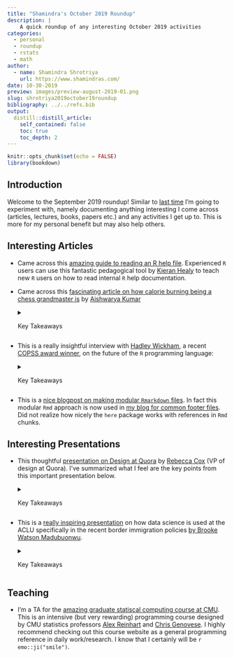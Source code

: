 ```yaml
---
title: "Shamindra's October 2019 Roundup"
description: |
    A quick roundup of any interesting October 2019 activities
categories:
  - personal
  - roundup
  - rstats
  - math
author:
  - name: Shamindra Shrotriya
    url: https://www.shamindras.com/
date: 10-30-2019
preview: images/preview-august-2019-01.png
slug: shrotriya2019october19roundup
bibliography: ../../refs.bib
output:
  distill::distill_article:
    self_contained: false
    toc: true
    toc_depth: 2
---
```


```r
knitr::opts_chunk$set(echo = FALSE)
library(bookdown)
```

## Introduction

Welcome to the September 2019 roundup! Similar to [last
                                                time](https://www.shamindras.com/posts/2019-09-01-shrotriya2019august19roundup/){target="_blank"}
I'm going to experiment with, namely documenting anything interesting I come
across (articles, lectures, books, papers etc.) and any activities I get up to.
This is more for my personal benefit but may also help others.

## Interesting Articles

- Came across this [amazing guide to reading an R help file](https://socviz.co/appendix.html#a-little-more-about-r){target="_blank"}. Experienced `R` users can use this fantastic pedagogical tool by [Kieran Healy](https://twitter.com/kjhealy){target="_blank"} to teach new `R` users
on how to read internal `R` help documentation.
- Came across this [fascinating article on how calorie burning being a chess grandmaster is](https://www.espn.com/espn/story/_/id/27593253/why-grandmasters-magnus-carlsen-fabiano-caruana-lose-weight-playing-chess){target="_blank"} by 
[Aishwarya Kumar](https://twitter.com/kumaraishwarya){target="_blank"}

    <details> <summary>Key Takeaways</summary>
    
    - Article notes that chess grandmasters can burn as much as 6000 calories
    individually during an intense day of sedentary chess playing!
    - Initial focus is on Fabiano Caruana, an American grandmaster in chess, and
    current world No. 2. Caruana has to maintain a very strict diet and exercise
    routine, particularly during tournaments
    - Primary reasons for the calorie loss are heavy mental stress of the tournament, constantly thinking of chess, thus leaving limited time to think about and consume food
    
    - Interesting quote:
    
    > ...India's first grandmaster, Viswanathan Anand, does two hours of cardio each night to tire himself out so he doesn't dream about chess
    
    - Magnus Carlsen, reigning No. 1, for example consulted a professional
    nutritionist who recommended that he stop drinking orange juice (to avoid 
    sugar spikes) and replace it with a less sugary regular/chocolate milk
    blend
    
    - Carlsen has also optimized _sitting_. This is quite amazing and something to
    think about personally as someone who spends many hours daily in front of a
    screen
    
    - Carlsen has also undertaken _load management_ (minimizing competitions
    participated) to increase the amount of recuperation time between 
    tournaments
    
    - In short, there are a lot of parallels to the research life which I 
    undertake, and a lot of useful tips to optimize energy and time spent doing
    what I enjoy for longer
    
    </details>

- This is a really insightful interview with [Hadley Wickham](https://qz.com/1661487/hadley-wickham-on-the-future-of-r-python-and-the-tidyverse/){target="_blank"}, a recent [COPSS award winner](http://bulletin.imstat.org/2019/09/copss-presidents-award-hadley-wickham/){target="_blank"}, on the future of the `R` programming language:

    <details> <summary>Key Takeaways</summary>
    
    - Wickham notes that `R` vs `Python` language wars are not constructive in
    moving data science and other fields forward. 
    
    - I agree wholeheartedly on this and firmly believe in using the best tools 
    for the statistical job at hand. What should matter are more critical
    aspects like code readability, usability, and reproducibility in light of 
    the given task
    
    - Interestingly Wickham notes:
    
    > A pattern that I see is that the data science team in a company uses R and the data engineering team uses Python
    
    - Wickham also has focused on bridging divides within the `R` community
    itself, namely in developing the `dtplyr` package to convert `dplyr` code
    to the alternative `data.table` package syntax. This is a promising direction
    ahead where `tidyverse` and `data.table` users can collaborate much more
    easily
    - There is also a focus on encouraging diversity in `R` usage and actively
    developing communities. He asks:
    
    > Can we take the R-Ladies model and help other groups that are currently underserved?
    
    - Overall it is good that Wickham was recognized recently with the famous
    COPSS medal in statistics and that the community is embracing software
    development and design as a key aspect of our profession. It seems that the
    future is bright for statistics!
    
    </details>

- This is a [nice blogpost on making modular `Rmarkdown` files ](https://martinctc.github.io/blog/first-world-problems-very-long-rmarkdown-documents/){target="_blank"}. In fact this modular `Rmd` approach is now used in [my blog for common footer files](https://github.com/shamindras/ss_personal_distill_blog/blob/master/_posts/2019-07-15-shrotriya2019tidyfunpt1/shrotriya2019tidyfunpt1.Rmd#L244){target="_blank"}. Did not realize how nicely the `here` package works with references in `Rmd` chunks.

## Interesting Presentations
- This thoughtful 
[presentation on Design at Quora](https://www.youtube.com/watch?v=rWaoNNAuhBI){target="_blank"} by
[Rebecca Cox](https://twitter.com/artypapers?lang=en){target="_blank"} 
(VP of design at Quora). I've summarized what I feel are the key points from 
this important presentation below.

    <details> <summary>Key Takeaways</summary>
    
    - Cox notes that it is a "great time to be a designer" because design
    has proven again and again to be a clear competitive advantage in tech
    - She notes her awareness of Quora's apparent minimalist design interface
    i.e. dark, red, and text heavy
    - Cox asks - what is Design? Some say it is the visual style, for some the
    user interaction, and for others "it begins and ends with the logo"
    - For Cox, her definition is abstract, and summarized as:
    
    > The set of decisions about a product
    
    - Not just an interface, logo etc. Designing is about making product
    decisions
    - Benefits of this broad _decision-driven_ definition for Quora are:
      - A clear relationship between the product and the interface i.e. why
      should a dropdown even exist?
      - Concentrates attention on where it matters most i.e. company goals
      - Enables a role within Quora that balances authority and responsibility
      i.e. Designers should do more than "apply a coat of paint to a feature
      at the end"
      
    - To Cox:
    
    > Great design is all the work you don't ask people who use your products
    to do
    
    - There are a lot of deep direct applications to my statistics research
    i.e. ensure all theoretical and empirical tools are seamlessly able to be
    conveyed to end users in science, industry, or academia.
    
    - I will be coming back to this over time periodically and reflect if 
    I have undertaken this definition of design and applied it in my work and
    daily life
    
    </details>
    
- This is a [really inspiring presentation](https://resources.rstudio.com/rstudio-conf-2019/r-at-the-aclu-joining-tables-to-to-reunite-families?utm_content=buffer4211f&utm_medium=social&utm_source=twitter&utm_campaign=buffer){target="_blank"} on how data science is used at the ACLU specifically in the recent border immigration policies [by Brooke Watson Madubuonwu](https://twitter.com/brookLYNevery1){target="_blank"}.

    <details> <summary>Key Takeaways</summary>
    
    - Utilizing `tidyverse` to sort through messy data linkage issues 
    in a consistent framework is well thought out by the team with useful 
    packaged functions created for use by the wider ACLU team
    - Here both statistics and law are used to tackle a major humanitarian 
    issue i.e. child border separation. This is deeply inspiring and the kind 
    of applied work that I would like to contribute to meaningfully in the future
    - I particularly appreciated the general data source skepticism showed by 
    the ACLU team. As a statistician it is important to not only explore data
    but be very skeptical of the source quality i.e. competing legal bodies may
    not provide the ACLU unbiased data!
    
    </details>

## Teaching
- I'm a TA for the [amazing graduate statiscal computing course at CMU](https://36-750.github.io){target="_blank"}. This is an intensive (but very
rewarding) programming course designed by CMU statistics professors [Alex Reinhart](https://www.refsmmat.com/){target="_blank"} and 
[Chris Genovese](http://www.stat.cmu.edu/~genovese/?p=research){target="_blank"}. I
highly recommend checking out this course website as a general programming 
reference in daily work/research. I know that I certainly will be 
`r emo::ji("smile")`.